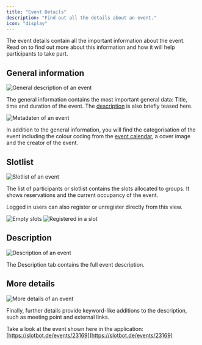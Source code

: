 ```yaml
---
title: "Event Details"
description: "Find out all the details about an event."
icon: "display"
---
```


The event details contain all the important information about the event. Read on to find out more about this information and how it will help participants to take part.

## General information

![General description of an event](/images/events/event-details/Slotbot-EventDetails-Header.png)

The general information contains the most important general data: Title, time and duration of the event. The [description](/en/events/event-details#description) is also briefly teased here.

![Metadaten of an event](/images/events/event-details/Slotbot-EventDetails-Metadata.png)

In addition to the general information, you will find the categorisation of the event including the colour coding from the [event calendar](/en/events/event-calendar), a cover image and the creator of the event.

## Slotlist

![Slotlist of an event](/images/events/event-details/Slotbot-EventDetails-Slotlist.png)

The list of participants or slotlist contains the slots allocated to groups. It shows reservations and the current occupancy of the event.

Logged in users can also register or unregister directly from this view.

<Columns cols={2}>
	<img src="/images/events/event-details/Slotbot-EventDetails-Registration.png" alt="Empty slots"/>
	<img src="/images/events/event-details/Slotbot-EventDetails-Deregistration.png" alt="Registered in a slot"/>
</Columns>

## Description

![Description of an event](/images/events/event-details/Slotbot-EventDetails-Description.png)

The Description tab contains the full event description.

## More details

![More details of an event](/images/events/event-details/Slotbot-EventDetails-Fields.png)

Finally, further details provide keyword-like additions to the description, such as meeting point and external links.

<Info>Take a look at the event shown here in the application: [https://slotbot.de/events/23169](https://slotbot.de/events/23169)</Info>
